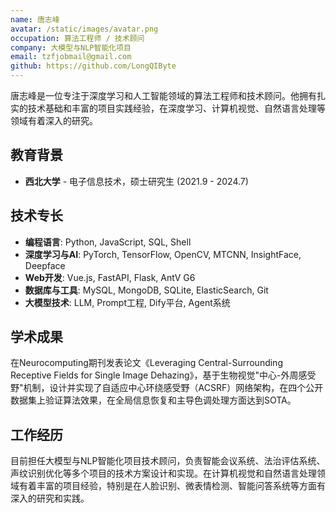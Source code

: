 ```yaml
---
name: 唐志峰
avatar: /static/images/avatar.png
occupation: 算法工程师 / 技术顾问
company: 大模型与NLP智能化项目
email: tzfjobmail@gmail.com
github: https://github.com/LongQIByte
---
```


唐志峰是一位专注于深度学习和人工智能领域的算法工程师和技术顾问。他拥有扎实的技术基础和丰富的项目实践经验，在深度学习、计算机视觉、自然语言处理等领域有着深入的研究。

## 教育背景

- **西北大学** - 电子信息技术，硕士研究生 (2021.9 - 2024.7)

## 技术专长

- **编程语言**: Python, JavaScript, SQL, Shell
- **深度学习与AI**: PyTorch, TensorFlow, OpenCV, MTCNN, InsightFace, Deepface
- **Web开发**: Vue.js, FastAPI, Flask, AntV G6
- **数据库与工具**: MySQL, MongoDB, SQLite, ElasticSearch, Git
- **大模型技术**: LLM, Prompt工程, Dify平台, Agent系统

## 学术成果

在Neurocomputing期刊发表论文《Leveraging Central-Surrounding Receptive Fields for Single Image Dehazing》，基于生物视觉"中心-外周感受野"机制，设计并实现了自适应中心环绕感受野（ACSRF）网络架构，在四个公开数据集上验证算法效果，在全局信息恢复和主导色调处理方面达到SOTA。

## 工作经历

目前担任大模型与NLP智能化项目技术顾问，负责智能会议系统、法治评估系统、声纹识别优化等多个项目的技术方案设计和实现。在计算机视觉和自然语言处理领域有着丰富的项目经验，特别是在人脸识别、微表情检测、智能问答系统等方面有深入的研究和实践。

